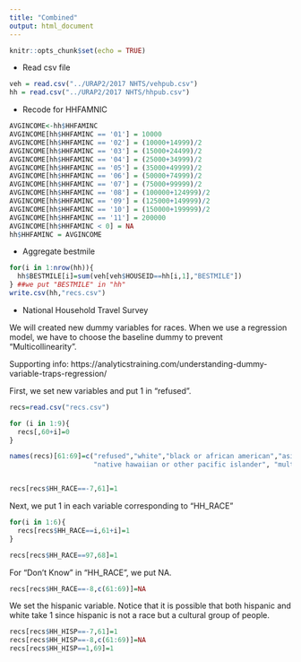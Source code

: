 ```yaml
---
title: "Combined"
output: html_document
---
```


```r
knitr::opts_chunk$set(echo = TRUE)
```

* Read csv file
```r
veh = read.csv("../URAP2/2017 NHTS/vehpub.csv")
hh = read.csv("../URAP2/2017 NHTS/hhpub.csv")
```

* Recode for HHFAMNIC
```r
AVGINCOME<-hh$HHFAMINC
AVGINCOME[hh$HHFAMINC == '01'] = 10000
AVGINCOME[hh$HHFAMINC == '02'] = (10000+14999)/2
AVGINCOME[hh$HHFAMINC == '03'] = (15000+24499)/2
AVGINCOME[hh$HHFAMINC == '04'] = (25000+34999)/2
AVGINCOME[hh$HHFAMINC == '05'] = (35000+49999)/2
AVGINCOME[hh$HHFAMINC == '06'] = (50000+74999)/2
AVGINCOME[hh$HHFAMINC == '07'] = (75000+99999)/2
AVGINCOME[hh$HHFAMINC == '08'] = (100000+124999)/2
AVGINCOME[hh$HHFAMINC == '09'] = (125000+149999)/2
AVGINCOME[hh$HHFAMINC == '10'] = (150000+199999)/2
AVGINCOME[hh$HHFAMINC == '11'] = 200000
AVGINCOME[hh$HHFAMINC < 0] = NA
hh$HHFAMINC = AVGINCOME
```

* Aggregate bestmile 
```r
for(i in 1:nrow(hh)){
  hh$BESTMILE[i]=sum(veh[veh$HOUSEID==hh[i,1],"BESTMILE"])
} ##we put "BESTMILE" in "hh"
write.csv(hh,"recs.csv")
```

* National Household Travel Survey

We will created new dummy variables for races. When we use a regression model, we have to choose the baseline dummy to prevent "Multicollinearity". 

Supporting info: https://analyticstraining.com/understanding-dummy-variable-traps-regression/


First, we set new variables and put 1 in "refused". 
```r
recs=read.csv("recs.csv")

for (i in 1:9){
  recs[,60+i]=0
}

names(recs)[61:69]=c("refused","white","black or african american","asian","american indian or alaska native",
                     "native hawaiian or other pacific islander", "multiple respones selected", "others","hispanic")


recs[recs$HH_RACE==-7,61]=1

```


Next, we put 1 in each variable corresponding to "HH_RACE"
```r
for(i in 1:6){
  recs[recs$HH_RACE==i,61+i]=1
}
```

```r
recs[recs$HH_RACE==97,68]=1
```

For "Don't Know" in "HH_RACE", we put NA.
```r
recs[recs$HH_RACE==-8,c(61:69)]=NA
```


We set the hispanic variable. Notice that it is possible that both hispanic and white take 1 since hispanic is not a race but a cultural group of people.
```r
recs[recs$HH_HISP==-7,61]=1
recs[recs$HH_HISP==-8,c(61:69)]=NA
recs[recs$HH_HISP==1,69]=1
```